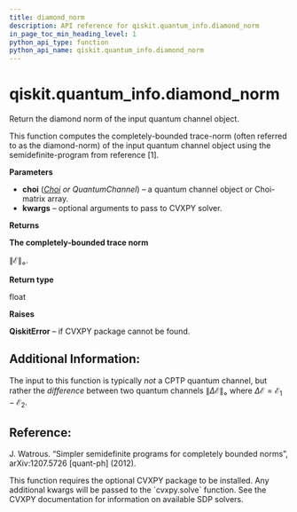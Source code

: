```yaml
---
title: diamond_norm
description: API reference for qiskit.quantum_info.diamond_norm
in_page_toc_min_heading_level: 1
python_api_type: function
python_api_name: qiskit.quantum_info.diamond_norm
---
```


# qiskit.quantum\_info.diamond\_norm

<Function id="qiskit.quantum_info.diamond_norm" name="diamond_norm" isDedicatedPage={true} github="https://github.com/qiskit/qiskit/tree/stable/0.23/qiskit/quantum_info/operators/measures.py" signature="diamond_norm(choi, **kwargs)">
  Return the diamond norm of the input quantum channel object.

  This function computes the completely-bounded trace-norm (often referred to as the diamond-norm) of the input quantum channel object using the semidefinite-program from reference \[1].

  **Parameters**

  *   **choi** ([*Choi*](qiskit.quantum_info.Choi "qiskit.quantum_info.Choi") *or QuantumChannel*) – a quantum channel object or Choi-matrix array.
  *   **kwargs** – optional arguments to pass to CVXPY solver.

  **Returns**

  **The completely-bounded trace norm**

  $\|\mathcal{E}\|_{\diamond}$.

  **Return type**

  float

  **Raises**

  **QiskitError** – if CVXPY package cannot be found.

  ## Additional Information:

  The input to this function is typically *not* a CPTP quantum channel, but rather the *difference* between two quantum channels $\|\Delta\mathcal{E}\|_\diamond$ where $\Delta\mathcal{E} = \mathcal{E}_1 - \mathcal{E}_2$.

  ## Reference:

  J. Watrous. “Simpler semidefinite programs for completely bounded norms”, arXiv:1207.5726 \[quant-ph] (2012).

  <Admonition title="Note" type="note">
    This function requires the optional CVXPY package to be installed. Any additional kwargs will be passed to the `cvxpy.solve` function. See the CVXPY documentation for information on available SDP solvers.
  </Admonition>
</Function>


